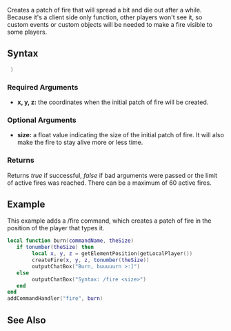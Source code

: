 
{{Client function}}

Creates a patch of fire that will spread a bit and die out after a while. Because it's a client side only function, other players won't see it, so custom events or custom objects will be needed to make a fire visible to some players.

==Syntax==
<syntaxhighlight lang="lua"> )</syntaxhighlight>

===Required Arguments===
*'''x, y, z:''' the coordinates when the initial patch of fire will be created.

===Optional Arguments===
*'''size:''' a float value indicating the size of the initial patch of fire. It will also make the fire to stay alive more or less time.

===Returns===
Returns ''true'' if successful, ''false'' if bad arguments were passed or the limit of active fires was reached. There can be a maximum of 60 active fires.

== Example ==

This example adds a /fire command, which creates a patch of fire in the position of the player that types it.

<syntaxhighlight lang="lua">
local function burn(commandName, theSize)
   if tonumber(theSize) then
        local x, y, z = getElementPosition(getLocalPlayer())
        createFire(x, y, z, tonumber(theSize))
        outputChatBox("Burn, buuuuurn >:]")
   else
        outputChatBox("Syntax: /fire <size>")
   end
end
addCommandHandler("fire", burn)
</syntaxhighlight>

==See Also==
{{Client fire functions}}